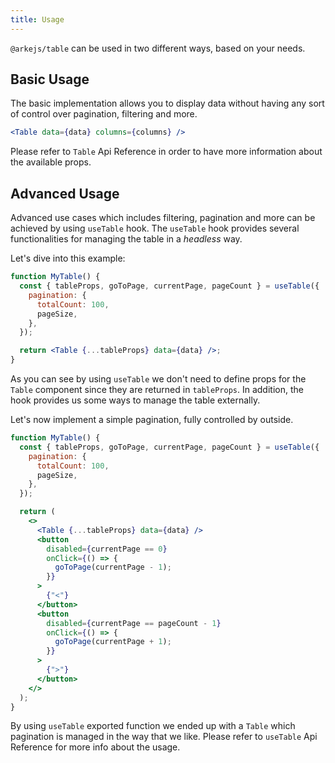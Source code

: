 ```yaml
---
title: Usage
---
```


`@arkejs/table` can be used in two different ways, based on your needs.

## Basic Usage

The basic implementation allows you to display data without having any sort of control over pagination, filtering and more.

```jsx
<Table data={data} columns={columns} />
```

Please refer to `Table` Api Reference in order to have more information about the available props.

## Advanced Usage

Advanced use cases which includes filtering, pagination and more can be achieved by using `useTable` hook.
The `useTable` hook provides several functionalities for managing the table in a _headless_ way.

Let's dive into this example:

```jsx
function MyTable() {
  const { tableProps, goToPage, currentPage, pageCount } = useTable({
    pagination: {
      totalCount: 100,
      pageSize,
    },
  });

  return <Table {...tableProps} data={data} />;
}
```

As you can see by using `useTable` we don't need to define props for the `Table` component since they are returned in `tableProps`.
In addition, the hook provides us some ways to manage the table externally.

Let's now implement a simple pagination, fully controlled by outside.

```jsx
function MyTable() {
  const { tableProps, goToPage, currentPage, pageCount } = useTable({
    pagination: {
      totalCount: 100,
      pageSize,
    },
  });

  return (
    <>
      <Table {...tableProps} data={data} />
      <button
        disabled={currentPage == 0}
        onClick={() => {
          goToPage(currentPage - 1);
        }}
      >
        {"<"}
      </button>
      <button
        disabled={currentPage == pageCount - 1}
        onClick={() => {
          goToPage(currentPage + 1);
        }}
      >
        {">"}
      </button>
    </>
  );
}
```

By using `useTable` exported function we ended up with a `Table` which pagination is managed in the way that we like.
Please refer to `useTable` Api Reference for more info about the usage.
